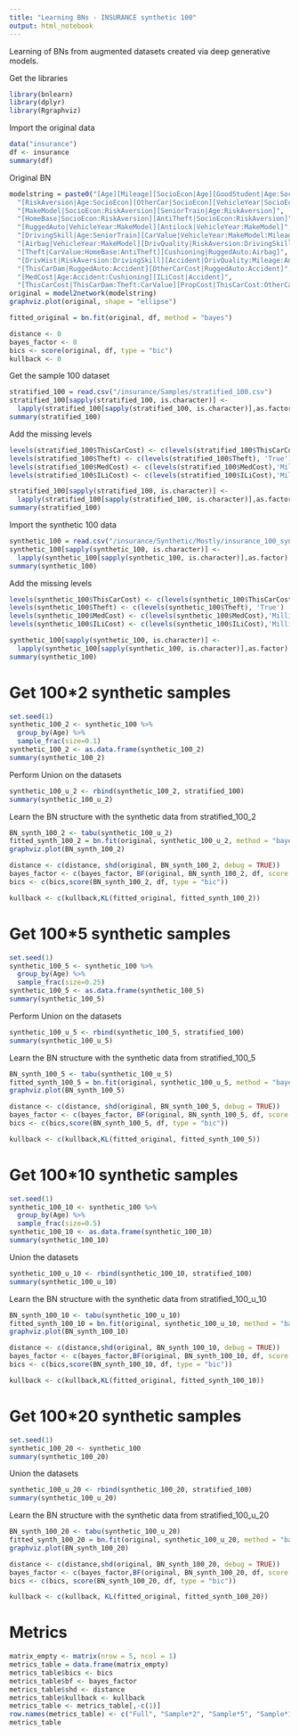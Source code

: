 ```yaml
---
title: "Learning BNs - INSURANCE synthetic 100"
output: html_notebook
---
```


Learning of BNs from augmented datasets created via deep generative models.

Get the libraries
```r
library(bnlearn)
library(dplyr)
library(Rgraphviz)
```

Import the original data
```r
data("insurance")
df <- insurance
summary(df)
```
Original BN
```r
modelstring = paste0("[Age][Mileage][SocioEcon|Age][GoodStudent|Age:SocioEcon]",
  "[RiskAversion|Age:SocioEcon][OtherCar|SocioEcon][VehicleYear|SocioEcon:RiskAversion]",
  "[MakeModel|SocioEcon:RiskAversion][SeniorTrain|Age:RiskAversion]",
  "[HomeBase|SocioEcon:RiskAversion][AntiTheft|SocioEcon:RiskAversion]",
  "[RuggedAuto|VehicleYear:MakeModel][Antilock|VehicleYear:MakeModel]",
  "[DrivingSkill|Age:SeniorTrain][CarValue|VehicleYear:MakeModel:Mileage]",
  "[Airbag|VehicleYear:MakeModel][DrivQuality|RiskAversion:DrivingSkill]",
  "[Theft|CarValue:HomeBase:AntiTheft][Cushioning|RuggedAuto:Airbag]",
  "[DrivHist|RiskAversion:DrivingSkill][Accident|DrivQuality:Mileage:Antilock]",
  "[ThisCarDam|RuggedAuto:Accident][OtherCarCost|RuggedAuto:Accident]",
  "[MedCost|Age:Accident:Cushioning][ILiCost|Accident]",
  "[ThisCarCost|ThisCarDam:Theft:CarValue][PropCost|ThisCarCost:OtherCarCost]")
original = model2network(modelstring)
graphviz.plot(original, shape = "ellipse")

fitted_original = bn.fit(original, df, method = "bayes")

distance <- 0
bayes_factor <- 0
bics <- score(original, df, type = "bic")
kullback <- 0
```

Get the sample 100 dataset
```r
stratified_100 = read.csv("/insurance/Samples/stratified_100.csv")
stratified_100[sapply(stratified_100, is.character)] <- 
  lapply(stratified_100[sapply(stratified_100, is.character)],as.factor)
summary(stratified_100)
```

Add the missing levels
```r
levels(stratified_100$ThisCarCost) <- c(levels(stratified_100$ThisCarCost), 'Million')
levels(stratified_100$Theft) <- c(levels(stratified_100$Theft), 'True')
levels(stratified_100$MedCost) <- c(levels(stratified_100$MedCost),'Million')
levels(stratified_100$ILiCost) <- c(levels(stratified_100$ILiCost),'Million')

stratified_100[sapply(stratified_100, is.character)] <- 
  lapply(stratified_100[sapply(stratified_100, is.character)],as.factor)
summary(stratified_100)
```

Import the synthetic 100 data
```r
synthetic_100 = read.csv("/insurance/Synthetic/Mostly/insurance_100_syn.csv")
synthetic_100[sapply(synthetic_100, is.character)] <- 
  lapply(synthetic_100[sapply(synthetic_100, is.character)],as.factor)
summary(synthetic_100)
```

Add the missing levels
```r
levels(synthetic_100$ThisCarCost) <- c(levels(synthetic_100$ThisCarCost), 'Million')
levels(synthetic_100$Theft) <- c(levels(synthetic_100$Theft), 'True')
levels(synthetic_100$MedCost) <- c(levels(synthetic_100$MedCost),'Million')
levels(synthetic_100$ILiCost) <- c(levels(synthetic_100$ILiCost),'Million')

synthetic_100[sapply(synthetic_100, is.character)] <- 
  lapply(synthetic_100[sapply(synthetic_100, is.character)],as.factor)
summary(synthetic_100)
```

# Get 100*2 synthetic samples
```r
set.seed(1)
synthetic_100_2 <- synthetic_100 %>%
  group_by(Age) %>%
  sample_frac(size=0.1)
synthetic_100_2 <- as.data.frame(synthetic_100_2)
summary(synthetic_100_2)
```

Perform Union on the datasets
```r
synthetic_100_u_2 <- rbind(synthetic_100_2, stratified_100)
summary(synthetic_100_u_2)
```

Learn the BN structure with the synthetic data from stratified_100_2
```r
BN_synth_100_2 <- tabu(synthetic_100_u_2)
fitted_synth_100_2 = bn.fit(original, synthetic_100_u_2, method = "bayes")
graphviz.plot(BN_synth_100_2)

distance <- c(distance, shd(original, BN_synth_100_2, debug = TRUE))
bayes_factor <- c(bayes_factor, BF(original, BN_synth_100_2, df, score = "bds"))
bics <- c(bics,score(BN_synth_100_2, df, type = "bic"))

kullback <- c(kullback,KL(fitted_original, fitted_synth_100_2))
```

# Get 100*5 synthetic samples
```r
set.seed(1)
synthetic_100_5 <- synthetic_100 %>%
  group_by(Age) %>%
  sample_frac(size=0.25)
synthetic_100_5 <- as.data.frame(synthetic_100_5)
summary(synthetic_100_5)
```

Perform Union on the datasets
```r
synthetic_100_u_5 <- rbind(synthetic_100_5, stratified_100)
summary(synthetic_100_u_5)
```


Learn the BN structure with the synthetic data from stratified_100_5
```r
BN_synth_100_5 <- tabu(synthetic_100_u_5)
fitted_synth_100_5 = bn.fit(original, synthetic_100_u_5, method = "bayes")
graphviz.plot(BN_synth_100_5)

distance <- c(distance, shd(original, BN_synth_100_5, debug = TRUE))
bayes_factor <- c(bayes_factor, BF(original, BN_synth_100_5, df, score = "bds"))
bics <- c(bics,score(BN_synth_100_5, df, type = "bic"))

kullback <- c(kullback,KL(fitted_original, fitted_synth_100_5))
```

# Get 100*10 synthetic samples
```r
set.seed(1)
synthetic_100_10 <- synthetic_100 %>%
  group_by(Age) %>%
  sample_frac(size=0.5)
synthetic_100_10 <- as.data.frame(synthetic_100_10)
summary(synthetic_100_10)
```

Union the datasets
```r
synthetic_100_u_10 <- rbind(synthetic_100_10, stratified_100)
summary(synthetic_100_u_10)
```

Learn the BN structure with the synthetic data from stratified_100_u_10
```r
BN_synth_100_10 <- tabu(synthetic_100_u_10)
fitted_synth_100_10 = bn.fit(original, synthetic_100_u_10, method = "bayes")
graphviz.plot(BN_synth_100_10)

distance <- c(distance,shd(original, BN_synth_100_10, debug = TRUE))
bayes_factor <- c(bayes_factor,BF(original, BN_synth_100_10, df, score = "bds"))
bics <- c(bics,score(BN_synth_100_10, df, type = "bic"))

kullback <- c(kullback,KL(fitted_original, fitted_synth_100_10))
```

# Get 100*20 synthetic samples
```r
set.seed(1)
synthetic_100_20 <- synthetic_100
summary(synthetic_100_20)
```

Union the datasets
```r
synthetic_100_u_20 <- rbind(synthetic_100_20, stratified_100)
summary(synthetic_100_u_20)
```

Learn the BN structure with the synthetic data from stratified_100_u_20
```r
BN_synth_100_20 <- tabu(synthetic_100_u_20)
fitted_synth_100_20 = bn.fit(original, synthetic_100_u_20, method = "bayes")
graphviz.plot(BN_synth_100_20)

distance <- c(distance,shd(original, BN_synth_100_20, debug = TRUE))
bayes_factor <- c(bayes_factor,BF(original, BN_synth_100_20, df, score = "bds"))
bics <- c(bics, score(BN_synth_100_20, df, type = "bic"))

kullback <- c(kullback, KL(fitted_original, fitted_synth_100_20))
```

# Metrics
```r
matrix_empty <- matrix(nrow = 5, ncol = 1)
metrics_table = data.frame(matrix_empty)
metrics_table$bics <- bics
metrics_table$bf <- bayes_factor
metrics_table$shd <- distance
metrics_table$kullback <- kullback
metrics_table <- metrics_table[,-c(1)]
row.names(metrics_table) <- c("Full", "Sample*2", "Sample*5", "Sample*10", "Sample*20")
metrics_table
```